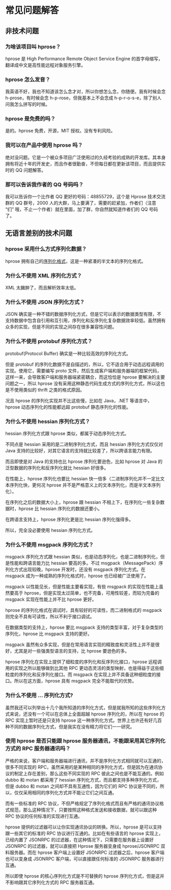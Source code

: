 = 常见问题解答 =

== 非技术问题 ==

=== 为啥该项目叫 hprose？ ===

hprose 是 High Performance Remote Object Service Engine 的首字母缩写，翻译成中文是高性能远程对象服务引擎。

=== hprose 怎么发音？ ===

我英语不好，我也不知道该怎么念才对，所以你想怎么念，你随便。我有时候会念 h-prose，有时候会念 h-p-rose，但我基本上不会念成 h-p-r-o-s-e，除了别人问我怎么拼写的时候。

=== hprose 是免费的吗？ ===

是的。hprose 免费，开源，MIT 授权。没有专利风险。

=== 我可以在产品中使用 hprose 吗？ ===

绝对没问题。它是一个被众多项目广泛使用过的久经考验的成熟的开发库。其本身拥有将近十年的开发史，而且作者很勤奋，不但每日都在更新该项目，而且提供实时的 QQ 问题解答。

=== 那可以告诉我作者的 QQ 号码吗？ ===

我可以告诉你一个比作者 QQ 更好的号码：48855729，这个是 Hprose 技术交流群的 QQ 群号，2000 人的大群，马上要满了，需要的赶紧加，作者们（注意 “们” 哦，不止一个作者）就在里面，加了群，你自然就知道作者们的 QQ 号码了。

== 无语言差别的技术问题 ==

=== hprose 采用什么方式序列化数据？ ===

hprose 拥有自己的[https://github.com/hprose/hprose/blob/master/spec_zh_CN.mediawiki#-2 序列化格式]，这是一种紧凑的半文本的序列化格式。

=== 为什么不使用 XML 序列化方式？ ===

XML 太臃肿了，而且解析效率太低。

=== 为什么不使用 JSON 序列化方式？ ===

JSON 确实是一种不错的数据序列化方式，但是它可以表示的数据类型有限，不支持数据中包含自引用和互引用，序列化和反序列化复杂数据效率较低。虽然拥有众多的实现，但是不同的实现之间存在很多兼容性问题。

=== 为什么不使用 protobuf 序列化方式？ ===

protobuf(Protocol Buffer) 确实是一种比较高效的序列化方式。

但是 protobuf 的序列化数据不是自描述的，所以，它不适合用于动态远程调用的实现。使用它，需要编写 proto 文件，然后生成客户端和服务器端的框架代码，这样一来，会导致客户端和服务器端紧密耦合，而这恰恰是 hprose 要解决的主要问题之一，所以 hprose 没有采用这种静态代码生成方式的序列化方式，所以这也是不使用类似的 thrift 之类的格式原因。

况且 hprose 的序列化实现并不比这些慢，比如在 Java，.NET 等语言中，hprose 动态序列化的性能都远超 protobuf 静态序列化的性能。

=== 为什么不使用 hessian 序列化方式？ ===

hessian 序列化方式跟 hprose 类似，都属于动态序列化方式。

不同点是 hessian 采用的是二进制序列化方式，而且 hessian 序列化方式仅仅对 Java 支持的比较好，对其它语言的支持就比较差了，所以跨语言能力有限。

而且即使是对 Java 的支持也比 hprose 序列化要逊色，比如 hprose 对 Java 的泛型数据的序列化和反序列化就比 hessian 好很多。

在性能上，hprose 序列化也要比 hessian 快一倍多（二进制序列化并不一定比文本序列化快，更何况 hprose 并不是严格意义上的文本序列化，而是半文本序列化）。

在序列化之后的数据大小上，hprose 跟 hessian 不相上下，在序列化一些复杂数据时，hprose 比 hessian 序列化的数据还要小。

在跨语言支持上，hprose 序列化更是比 hessian 序列化强得多。

所以，完全没必要使用 hessian 序列化方式。

=== 为什么不使用 msgpack 序列化方式？ ===

msgpack 序列化方式跟 hessian 类似，也是动态序列化，也是二进制序列化，但是性能和跨语言能力比 hessian 要高的多。不过 msgpack（MessagePack）序列化方式出现较晚，hprose 开发时，还没有 msgpack 序列化方式。在 msgpack 成为一种成熟的序列化格式时，hprose 也已经被广泛使用了。

msgpack 以性能见长，但是性能主要看实现，有些 msgpack 的实现在性能上虽然要高于 hprose，但是实现太过简单，也不完备，可用性较差，而较为完备的 msgpack 实现在性能上并不比 hprose 更好。

hprose 的序列化格式在调试时，具有较好的可读性，而二进制格式的 msgpack 则完全不具有可读性，所以不利于接口调试。

在数据类型的支持上，hprose 要比 msgpack 支持的类型丰富，对于复杂类型的序列化，hprose 比 msgpack 支持的更好。

msgpack 虽然有众多实现，但是在常用语言实现的精致度和灵活性上并不是很好，尤其是对一些强类型语言的支持，比 hprose 要逊色的多。

hprose 序列化在实现上提供了细粒度的序列化和反序列化接口，hprose 远程调用的实现之所以能够做到比其他 RPC 更动态灵活的类型映射，也是得益于这些细粒度的序列化和反序列化接口。而 msgpack 在实现上并不具备这种细粒度的接口。所以在这方面，hprose 具有 msgpack 完全不能取代的优势。

=== 为什么不使用 ... 序列化方式? ===

虽然我还可以列举出十几个我所知道的序列化方式，但是就我所知的这些序列化方式来说，还没有一个可以在总体上全面超越 hprose 序列化的，所以在 hprose 的 RPC 实现上暂时还是只支持 hprose 这一种序列化方式。世界上也许还有好几百种不同的数据序列化方式，但是我实在没有精力将它们一一研究。

=== 使用 hprose 是否只能跟 hprose 服务器通讯，不能跟采用其它序列化方式的 RPC 服务器通讯吗？ ===

严格的来说，客户端和服务器端进行通讯，并不是序列化方式相同就可以互通的，很多不同实现的 RPC，虽然采用的是某种相同的序列化方式，但是因为在通讯协议的制定上存在差别，那么这些不同实现的 RPC 彼此之间也是不能互通的。例如 dubbo 和 motan 都采用了 hessian 序列化方式，而且都支持多种序列化方式，但是 dubbo 和 motan 之间却不具有互通性，因为它们的 RPC 协议是不同的，所以，仅仅采用相同的序列化方式并不能让它们之间互通。

而有一些标准的 RPC 协议，不但严格规定了序列化格式而且有严格的通讯协议格式规范，那么这种情况下，只要按照这种格式发送和接收数据，就可以跟这种 RPC 协议的任何标准的实现进行互通。

hprose 提供的过滤器可以让你实现通讯协议的转换。所以，hprose 是可以支持跟一些其它的标准的 RPC 协议进行互通的。比如在有些语言的 hprose 实现上，已经内置了 JSONRPC 的过滤器，在这种情况下，只需要在服务器上设置好 JSONRPC 的过滤器，就可以直接把 Hprose 服务器变身成 hprose/JSONRPC 双料服务器。而在 hprose 客户端上设置好 JSONRPC 过滤器之后，hprose 客户端也可以变身成 JSONRPC 客户端，可以直接跟任何标准的 JSONRPC 服务器进行互通。

所以即使 hprose 的核心序列化方式是不可替换的 hprose 序列化方式，但是这并不影响跟其它序列化方式的 RPC 服务器互通。
